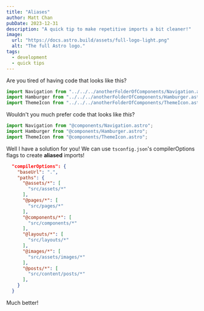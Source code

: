 ```yaml
---
title: "Aliases"
author: Matt Chan
pubDate: 2023-12-31
description: "A quick tip to make repetitive imports a bit cleaner!"
image:
  url: "https://docs.astro.build/assets/full-logo-light.png"
  alt: "The full Astro logo."
tags:
  - development
  - quick tips
---
```


Are you tired of having code that looks like this?

```js
import Navigation from "../../../anotherFolderOfComponents/Navigation.astro";
import Hamburger from "../../../anotherFolderOfComponents/Hamburger.astro";
import ThemeIcon from "../../../anotherFolderOfComponents/ThemeIcon.astro";
```

Wouldn't you much prefer code that looks like _this_?

```js
import Navigation from "@components/Navigation.astro";
import Hamburger from "@components/Hamburger.astro";
import ThemeIcon from "@components/ThemeIcon.astro";
```

Well I have a solution for you! We can use `tsconfig.json`'s compilerOptions flags to create **aliased** imports!

```json
  "compilerOptions": {
    "baseUrl": ".",
    "paths": {
      "@assets/*": [
        "src/assets/*"
      ],
      "@pages/*": [
        "src/pages/*"
      ],
      "@components/*": [
        "src/components/*"
      ],
      "@layouts/*": [
        "src/layouts/*"
      ],
      "@images/*": [
        "src/assets/images/*"
      ],
      "@posts/*": [
        "src/content/posts/*"
      ],
    }
  }
```

Much better!
